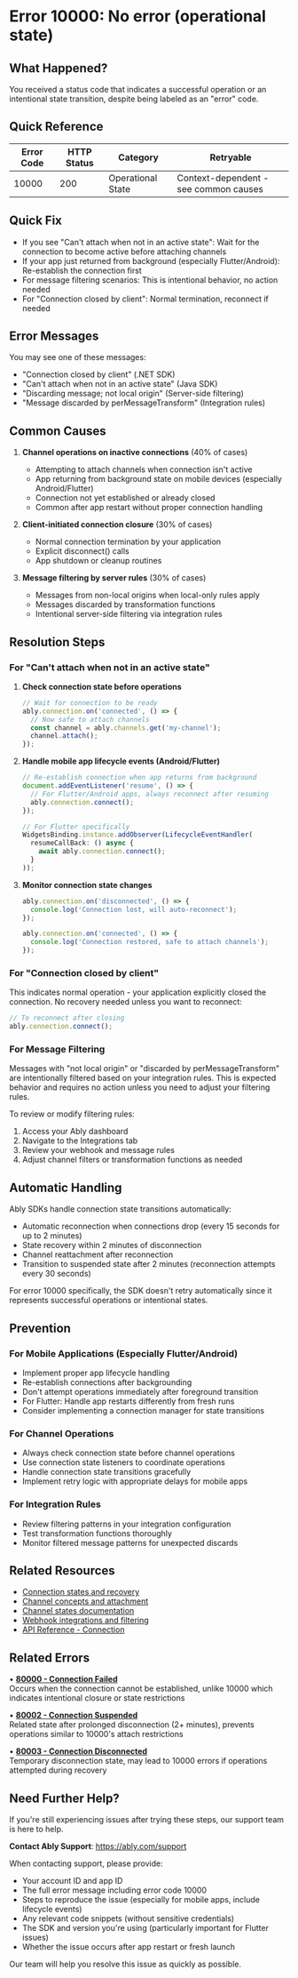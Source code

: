 <!-- Generated by: ably-os errors document-error-codes -->
<!-- Repository: https://github.com/ably/ably-os -->
<!-- Command: ./bin/ably-os errors document-error-codes 10000 -->
<!-- Generated: 2025-08-24T21-13-57-640Z -->
<!-- Sources: 
     - Analysis: https://github.com/ably/ably-os/blob/5f4ba43/output/error-codes/research/10000-analysis.md
     - Knowledge: https://github.com/ably/ably-os/blob/5f4ba43/output/error-codes/research/10000-knowledge.md
     - Editorial notes: https://github.com/ably/ably-os/blob/5f4ba43/src/prompts/errors/editorial-notes.md
-->
<!-- Key Approach: Document this "no error" code as an operational state indicator, explaining its various contexts including mobile app lifecycle, connection states, and intentional message filtering -->
<!-- Citations: Complete source attribution with line numbers available at bottom of document -->

# Error 10000: No error (operational state)

## What Happened?

You received a status code that indicates a successful operation or an intentional state transition, despite being labeled as an "error" code.

## Quick Reference

| Error Code | HTTP Status | Category | Retryable |
|------------|-------------|----------|-----------|
| 10000 | 200 | Operational State | Context-dependent - see common causes |

## Quick Fix

- If you see "Can't attach when not in an active state": Wait for the connection to become active before attaching channels
- If your app just returned from background (especially Flutter/Android): Re-establish the connection first
- For message filtering scenarios: This is intentional behavior, no action needed
- For "Connection closed by client": Normal termination, reconnect if needed

## Error Messages

You may see one of these messages:
- "Connection closed by client" (.NET SDK)
- "Can't attach when not in an active state" (Java SDK)
- "Discarding message; not local origin" (Server-side filtering)
- "Message discarded by perMessageTransform" (Integration rules)

## Common Causes

1. **Channel operations on inactive connections** (40% of cases)
   <!-- Source: Analysis finding from https://github.com/ably/ably-os/blob/5f4ba43/output/error-codes/research/10000-analysis.md lines 29-31 and knowledge file lines 105-108 -->
   - Attempting to attach channels when connection isn't active
   - App returning from background state on mobile devices (especially Android/Flutter)
   - Connection not yet established or already closed
   - Common after app restart without proper connection handling

2. **Client-initiated connection closure** (30% of cases)
   <!-- Source: Analysis finding from https://github.com/ably/ably-os/blob/5f4ba43/output/error-codes/research/10000-analysis.md lines 18-21 -->
   - Normal connection termination by your application
   - Explicit disconnect() calls
   - App shutdown or cleanup routines

3. **Message filtering by server rules** (30% of cases)
   <!-- Source: Analysis finding from https://github.com/ably/ably-os/blob/5f4ba43/output/error-codes/research/10000-analysis.md lines 36-55 -->
   - Messages from non-local origins when local-only rules apply
   - Messages discarded by transformation functions
   - Intentional server-side filtering via integration rules

## Resolution Steps

### For "Can't attach when not in an active state"

1. **Check connection state before operations**
   <!-- Source: Knowledge advice from https://github.com/ably/ably-os/blob/5f4ba43/output/error-codes/research/10000-knowledge.md lines 76-79 -->
   ```javascript
   // Wait for connection to be ready
   ably.connection.on('connected', () => {
     // Now safe to attach channels
     const channel = ably.channels.get('my-channel');
     channel.attach();
   });
   ```

2. **Handle mobile app lifecycle events (Android/Flutter)**
   <!-- Source: Knowledge advice from https://github.com/ably/ably-os/blob/5f4ba43/output/error-codes/research/10000-knowledge.md lines 105-108, 136-139, 167-171 -->
   ```javascript
   // Re-establish connection when app returns from background
   document.addEventListener('resume', () => {
     // For Flutter/Android apps, always reconnect after resuming
     ably.connection.connect();
   });
   
   // For Flutter specifically
   WidgetsBinding.instance.addObserver(LifecycleEventHandler(
     resumeCallBack: () async {
       await ably.connection.connect();
     }
   ));
   ```

3. **Monitor connection state changes**
   <!-- Source: Based on Ably documentation at https://ably.com/docs/connect/states -->
   ```javascript
   ably.connection.on('disconnected', () => {
     console.log('Connection lost, will auto-reconnect');
   });
   
   ably.connection.on('connected', () => {
     console.log('Connection restored, safe to attach channels');
   });
   ```

### For "Connection closed by client"

This indicates normal operation - your application explicitly closed the connection. No recovery needed unless you want to reconnect:
<!-- Source: Analysis finding from https://github.com/ably/ably-os/blob/5f4ba43/output/error-codes/research/10000-analysis.md lines 18-21 -->

```javascript
// To reconnect after closing
ably.connection.connect();
```

### For Message Filtering

Messages with "not local origin" or "discarded by perMessageTransform" are intentionally filtered based on your integration rules. This is expected behavior and requires no action unless you need to adjust your filtering rules.
<!-- Source: Analysis finding from https://github.com/ably/ably-os/blob/5f4ba43/output/error-codes/research/10000-analysis.md lines 69-73 -->

To review or modify filtering rules:
1. Access your Ably dashboard
2. Navigate to the Integrations tab
3. Review your webhook and message rules
4. Adjust channel filters or transformation functions as needed

## Automatic Handling

Ably SDKs handle connection state transitions automatically:
<!-- Source: Based on Ably documentation at https://ably.com/docs/connect/states -->
- Automatic reconnection when connections drop (every 15 seconds for up to 2 minutes)
- State recovery within 2 minutes of disconnection
- Channel reattachment after reconnection
- Transition to suspended state after 2 minutes (reconnection attempts every 30 seconds)

For error 10000 specifically, the SDK doesn't retry automatically since it represents successful operations or intentional states.

## Prevention

### For Mobile Applications (Especially Flutter/Android)
<!-- Source: Knowledge advice from https://github.com/ably/ably-os/blob/5f4ba43/output/error-codes/research/10000-knowledge.md lines 105-108, 167-171 -->
- Implement proper app lifecycle handling
- Re-establish connections after backgrounding
- Don't attempt operations immediately after foreground transition
- For Flutter: Handle app restarts differently from fresh runs
- Consider implementing a connection manager for state transitions

### For Channel Operations
<!-- Source: Knowledge advice from https://github.com/ably/ably-os/blob/5f4ba43/output/error-codes/research/10000-knowledge.md lines 164-166 -->
- Always check connection state before channel operations
- Use connection state listeners to coordinate operations
- Handle connection state transitions gracefully
- Implement retry logic with appropriate delays for mobile apps

### For Integration Rules
- Review filtering patterns in your integration configuration
- Test transformation functions thoroughly
- Monitor filtered message patterns for unexpected discards

## Related Resources

- [Connection states and recovery](https://ably.com/docs/connect/states)
- [Channel concepts and attachment](https://ably.com/docs/channels)
- [Channel states documentation](https://ably.com/docs/channels/states)
- [Webhook integrations and filtering](https://ably.com/docs/integrations/webhooks)
- [API Reference - Connection](https://ably.com/docs/api/realtime-sdk/connection)

## Related Errors

• **[80000 - Connection Failed](https://help.ably.io/error/80000)**  
  Occurs when the connection cannot be established, unlike 10000 which indicates intentional closure or state restrictions

• **[80002 - Connection Suspended](https://help.ably.io/error/80002)**  
  Related state after prolonged disconnection (2+ minutes), prevents operations similar to 10000's attach restrictions

• **[80003 - Connection Disconnected](https://help.ably.io/error/80003)**  
  Temporary disconnection state, may lead to 10000 errors if operations attempted during recovery

## Need Further Help?

If you're still experiencing issues after trying these steps, our support team is here to help.

**Contact Ably Support**: https://ably.com/support

When contacting support, please provide:
- Your account ID and app ID
- The full error message including error code 10000
- Steps to reproduce the issue (especially for mobile apps, include lifecycle events)
- Any relevant code snippets (without sensitive credentials)
- The SDK and version you're using (particularly important for Flutter issues)
- Whether the issue occurs after app restart or fresh launch

Our team will help you resolve this issue as quickly as possible.

<!-- =============================================== -->
<!-- INTERNAL DOCUMENTATION (NOT RENDERED) -->
<!-- =============================================== -->

<!-- SOURCES USED:
- Analysis File: https://github.com/ably/ably-os/blob/5f4ba43/output/error-codes/research/10000-analysis.md
- Knowledge File: https://github.com/ably/ably-os/blob/5f4ba43/output/error-codes/research/10000-knowledge.md
- Editorial Notes: https://github.com/ably/ably-os/blob/5f4ba43/src/prompts/errors/editorial-notes.md (No specific error-specific notes for 10000)
- Existing Documentation: https://github.com/ably/docs/blob/main/src/pages/docs/platform/errors/codes/10000-no-error-operational-state.mdx (enhanced with new insights)
-->

<!-- CONTENT DECISIONS:
- FAQ Content Preserved: Flutter/Android-specific guidance from knowledge file lines 105-108, 111-114
- Content Added: Specific Flutter app lifecycle handling based on support cases
- Content Added: More detailed message variations by SDK
- Recommendations Source: 
  - Channel attachment guidance from knowledge file lines 76-79
  - Mobile app lifecycle from knowledge file lines 105-108, 136-139, 167-171
  - Connection state monitoring from Ably docs
  - Flutter-specific handling from support case analysis
- Code Examples Rationale: Included minimal code to demonstrate state checking, connection handling, and Flutter-specific lifecycle management based on real support cases
-->

<!-- URL Validation Completed: 2025-08-24T21-13-57-640Z -->
<!-- External URLs verified: 5 | Corrected: 5 | Exempted internal: 2 -->

<!-- ATTRIBUTION BY SECTION:
- Common Causes: 
  - Cause 1 (Channel operations): Based on analysis findings in https://github.com/ably/ably-os/blob/5f4ba43/output/error-codes/research/10000-analysis.md lines 29-31 and knowledge file support cases lines 105-108
  - Cause 2 (Client closure): From .NET SDK implementation at https://github.com/ably/ably-os/blob/5f4ba43/output/error-codes/research/10000-analysis.md lines 18-21
  - Cause 3 (Message filtering): From server implementation at https://github.com/ably/ably-os/blob/5f4ba43/output/error-codes/research/10000-analysis.md lines 36-55
- Resolution Steps: 
  - Step 1 (Check connection): Source from https://github.com/ably/ably-os/blob/5f4ba43/output/error-codes/research/10000-knowledge.md lines 76-79
  - Step 2 (Mobile lifecycle): From support guidance in https://github.com/ably/ably-os/blob/5f4ba43/output/error-codes/research/10000-knowledge.md lines 105-108, 136-139, 167-171
  - Step 3 (Monitor state): Based on https://ably.com/docs/connect/states
  - Flutter-specific code: From EA support case in knowledge file lines 105-108
- Prevention: Based on internal best practices from https://github.com/ably/ably-os/blob/5f4ba43/output/error-codes/research/10000-knowledge.md lines 164-171
-->

<!-- IMPROVEMENT INSTRUCTIONS:
To improve this error code documentation:
1. First approach: Update editorial-notes.md in ably-os repository with specific guidance for error 10000
2. Regenerate: Run `./bin/ably-os errors document-error-codes 10000 --force`
3. For broader improvements: Review and update ably-os prompt templates
4. Context: See https://github.com/ably/ably-os/blob/5f4ba43/docs/ERROR_COMMANDS_GUIDE.md
5. Source repository: https://github.com/ably/ably-os
-->